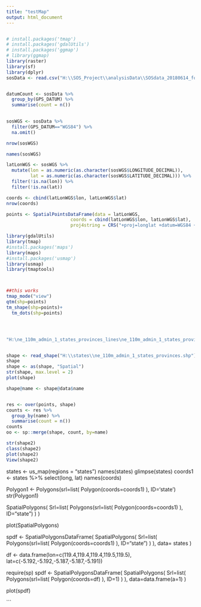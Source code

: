 ```yaml
---
title: "testMap"
output: html_document
---
```


```r
```

```r
# install.packages('tmap')
# install.packages('gdalUtils')
# install.packages('ggmap')
# library(ggmap)
library(raster)
library(sf)
library(dplyr)
sosData <- read.csv("H:\\SOS_Project\\analysisData\\SOSdata_20180614_forARS.csv")


datumCount <- sosData %>%
  group_by(GPS_DATUM) %>%
  summarise(count = n())
  

sosWGS <- sosData %>%
  filter(GPS_DATUM=="WGS84") %>%
  na.omit()


```








```r
nrow(sosWGS)

names(sosWGS)

latLonWGS <- sosWGS %>% 
  mutate(lon = as.numeric(as.character(sosWGS$LONGITUDE_DECIMAL)), 
         lat = as.numeric(as.character(sosWGS$LATITUDE_DECIMAL))) %>%
  filter(!is.na(lon)) %>%
  filter(!is.na(lat))

coords <- cbind(latLonWGS$lon, latLonWGS$lat)
nrow(coords)

points <- SpatialPointsDataFrame(data = latLonWGS,
                        coords = cbind(latLonWGS$lon, latLonWGS$lat),
                        proj4string = CRS("+proj=longlat +datum=WGS84 +no_defs +ellps=WGS84 +towgs84=0,0,0"))


```


```r

library(gdalUtils)
library(tmap)
#install.packages('maps')
library(maps)
#install.packages('usmap')
library(usmap)
library(tmaptools)



##this works 
tmap_mode("view")
qtm(shp=points)
tm_shape(shp=points)+
  tm_dots(shp=points)




"H:\ne_110m_admin_1_states_provinces_lines\ne_110m_admin_1_states_provinces_lines.shp"


shape <- read_shape("H:\\states\\ne_110m_admin_1_states_provinces.shp")
shape
shape <- as(shape, "Spatial")
str(shape, max.level = 2)
plot(shape)

shape@name <- shape@data$name


res <- over(points, shape)
counts <- res %>% 
  group_by(name) %>%
  summarise(count = n())
counts
oo <- sp::merge(shape, count, by=name)

str(shape2)
class(shape2)
plot(shape2)
View(shape2)
```

states <- us_map(regions = "states")
names(states)
glimpse(states)
coords1 <- states %>%
  select(long, lat)
names(coords)

Polygon1 <- Polygons(srl=list(
        Polygon(coords=coords1)
      ), ID='state')
str(Polygon1)


SpatialPolygons(
    Srl=list(
      Polygons(srl=list(
        Polygon(coords=coords1)
      ), ID="state")
    )
  )

plot(SpatialPolygons)


spdf <- SpatialPolygonsDataFrame(
  SpatialPolygons(
    Srl=list(
      Polygons(srl=list(
        Polygon(coords=coords1)
      ), ID="state")
    )
  ),
  data= states
)








df <- data.frame(lon=c(119.4,119.4,119.4,119.5,119.5), 
             lat=c(-5.192,-5.192,-5.187,-5.187,-5.191))

require(sp)
spdf <- SpatialPolygonsDataFrame(
  SpatialPolygons(
    Srl=list(
      Polygons(srl=list(
        Polygon(coords=df)
      ), ID=1)
    )
  ),
  data=data.frame(a=1)
)

plot(spdf)   



```
